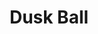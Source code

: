 ---
title: "Dusk Ball"
meta_title: "Dusk Ball craft"
description: "Craft de Dusk Ball"
rank: "a"
draft: false
name: "Dusk Ball"
recipe_img: "https://wiki.pokexgames.com/images/2/2a/Dusk-ball.png"
level: 90
craft_time: 18000
result: 100
value_npc: 1
ingredients:
  - name: "Apricorn"
    quantity: 1
    item_img: "https://wiki.pokexgames.com/images/c/c2/Apricorn.png"
    value_npc: 1
  - name: "Platinum Ore"
    quantity: 35
    item_img: "https://wiki.pokexgames.com/images/b/b0/Platinum_Ore.png"
    value_npc: 1
  - name: "Punch Stone"
    quantity: 1
    item_img: "https://wiki.pokexgames.com/images/d/da/3mDejdt.png"
    value_npc: 1
  - name: "Screw"
    quantity: 100
    item_img: "https://wiki.pokexgames.com/images/5/59/Screw.png"
    value_npc: 1
  - name: "Small Stone"
    quantity: 100
    item_img: "https://wiki.pokexgames.com/images/d/d5/Smallstone.png"
    value_npc: 1
  - name: "Band Aid"
    quantity: 100
    item_img: "https://wiki.pokexgames.com/images/a/a3/BandAid.png"
    value_npc: 1
---